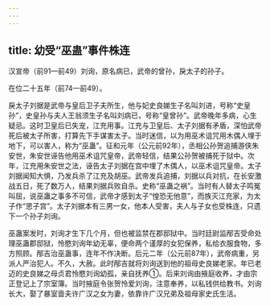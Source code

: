 ```yaml
---
---
---
```

title: 幼受“巫蛊”事件株连
---



汉宣帝（前91—前49）刘询，原名病已，武帝的曾孙，戾太子的孙子。

在位二十五年（前74—前49）。

戾太子刘据是武帝与皇后卫子夫所生，他与妃史良娣生子名叫刘进，号称“史皇孙”，史皇孙与夫人王翁须生子名叫刘病已，号称“皇曾孙”。武帝晚年多病，心生疑忌。这时卫皇后已失宠，江充用事。江充与卫皇后、太子刘据有矛盾，深怕武帝死后被太子所害，打算先下手谋害太子。当时迷信，以为用巫术诅咒用木偶人埋于地下，可以害人，称为“巫蛊”。征和元年（公元前92年），丞相公孙贺追捕游侠朱安世，朱安世诬告他用巫术诅咒皇帝，武帝轻信，结果公孙贺被捕死于狱中。次年，江充用朱安世之法，诬告太子刘据在宫中埋了木偶人，以巫术诅咒皇帝。太子刘据闻知大惧，乃发兵杀了江充及胡巫。武帝发兵追捕，刘据以兵对抗，在长安激战五日，死了数万人，结果刘据兵败自杀。史称“巫蛊之祸”。当时有人替太子鸣冤叫屈，说巫蛊之事多不可信，武帝才感到太子“惶恐无他意”，而族灭江充家，为太子作“思子宫”。太子刘据本有三男一女，他本人受害，夫人与子女也受株连，只遗下一个孙子刘询。

巫蛊案发时，刘询才生下几个月，但也被监禁在郡邸狱中。当时廷尉监邴吉受命处理巫蛊郡邸狱，怜愍刘询年幼无辜，便命两个谨厚的女犯保养，私给衣服食物，多方照顾。邴吉治巫蛊事，连年不作决断。后元二年（公元前87年），武帝病重，另派人严治犯人。不久，大赦。此时邴吉就将刘询送到他的祖母史良娣老家。年已老迈的史良娣之母贞君怜愍刘询幼孤，亲自抚养①。后来刘询由掖庭收养，才由宗正登记上了宗室簿。当时掖庭令张贺怜爱刘询，注意奉养，以私钱供给教书。刘询长大，娶了暴室啬夫许广汉之女为妻，依靠许广汉兄弟及祖母家史氏生活。